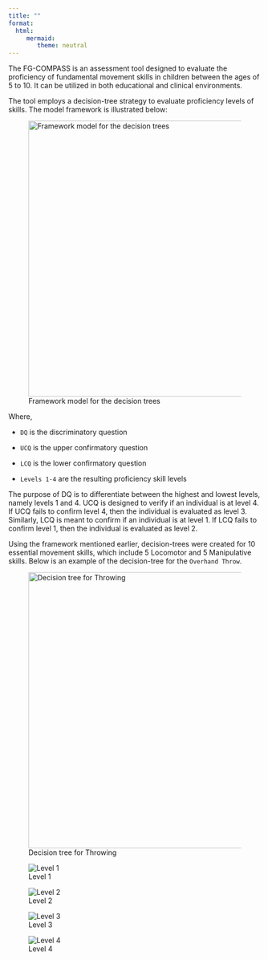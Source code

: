 ```yaml
---
title: ""
format: 
  html:
     mermaid:
        theme: neutral
---
```


The FG-COMPASS is an assessment tool designed to evaluate the proficiency of fundamental movement skills in children between the ages of 5 to 10. It can be utilized in both educational and clinical environments.

The tool employs a decision-tree strategy to evaluate proficiency levels of skills. The model framework is illustrated below:

![Framework model for the decision trees](images/dt-model.png){#fig-dt-model width="550"}

Where,

-   `DQ` is the discriminatory question

-   `UCQ` is the upper confirmatory question

-   `LCQ` is the lower confirmatory question

-   `Levels 1-4` are the resulting proficiency skill levels

The purpose of DQ is to differentiate between the highest and lowest levels, namely levels 1 and 4. UCQ is designed to verify if an individual is at level 4. If UCQ fails to confirm level 4, then the individual is evaluated as level 3. Similarly, LCQ is meant to confirm if an individual is at level 1. If LCQ fails to confirm level 1, then the individual is evaluated as level 2.

Using the framework mentioned earlier, decision-trees were created for 10 essential movement skills, which include 5 Locomotor and 5 Manipulative skills. Below is an example of the decision-tree for the `Overhand Throw`.

![Decision tree for Throwing](images/dt-throw.png){#fig-dt-throw width="550"}

::: {layout-ncol="2"}
![Level 1](images/ot-l1.png)

![Level 2](images/ot-l2.png)

![Level 3](images/ot-l3.png)

![Level 4](images/ot-l4.png)
:::

